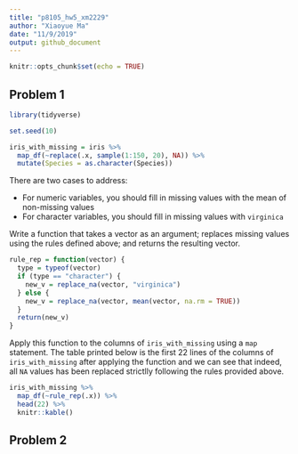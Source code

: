 ```yaml
---
title: "p8105_hw5_xm2229"
author: "Xiaoyue Ma"
date: "11/9/2019"
output: github_document
---
```


```r
knitr::opts_chunk$set(echo = TRUE)
```

## Problem 1

```r
library(tidyverse)

set.seed(10)

iris_with_missing = iris %>%
  map_df(~replace(.x, sample(1:150, 20), NA)) %>%
  mutate(Species = as.character(Species))
```

There are two cases to address:

 * For numeric variables, you should fill in missing values with the mean of non-missing values
 * For character variables, you should fill in missing values with `virginica`
 
Write a function that takes a vector as an argument; replaces missing values using the rules defined above; and returns the resulting vector.

```r
rule_rep = function(vector) {
  type = typeof(vector)
  if (type == "character") {
    new_v = replace_na(vector, "virginica")
  } else {
    new_v = replace_na(vector, mean(vector, na.rm = TRUE))
  }
  return(new_v)
}
```


Apply this function to the columns of `iris_with_missing` using a `map` statement. The table printed below is the first 22 lines of the columns of `iris_with_missing` after applying the function and we can see that indeed, all `NA` values has been replaced strictlly following the rules provided above.

```r
iris_with_missing %>%
  map_df(~rule_rep(.x)) %>%
  head(22) %>%
  knitr::kable()
```


## Problem 2
